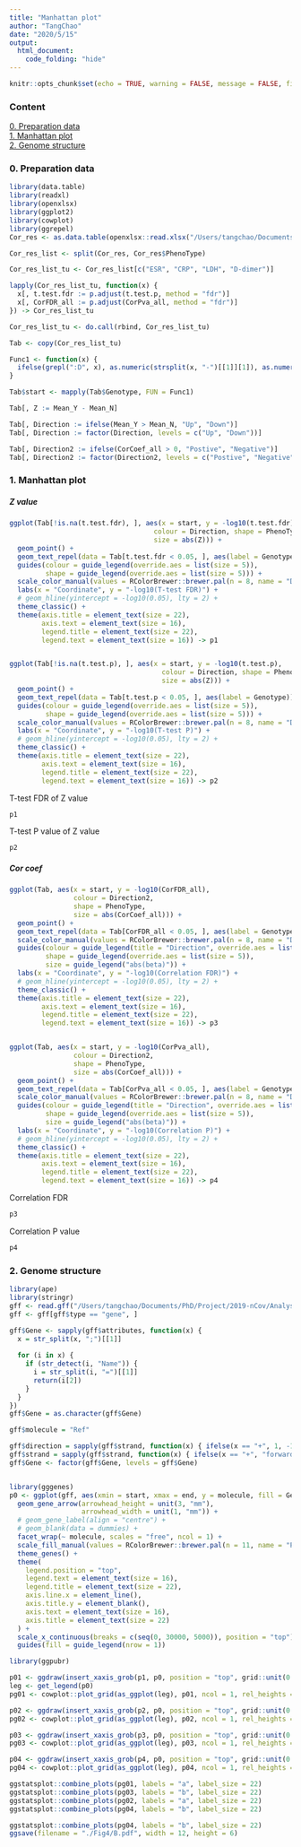 ```yaml
---
title: "Manhattan plot"
author: "TangChao"
date: "2020/5/15"
output: 
  html_document:
    code_folding: "hide"
---
```


```r
knitr::opts_chunk$set(echo = TRUE, warning = FALSE, message = FALSE, fig.align = 'center')
```

### Content
[0. Preparation data](#A)    
[1. Manhattan plot](#B)    
[2. Genome structure](#C)    

### 0. Preparation data{#A}
```r
library(data.table)
library(readxl)
library(openxlsx)
library(ggplot2)
library(cowplot)
library(ggrepel)
Cor_res <- as.data.table(openxlsx::read.xlsx("/Users/tangchao/Documents/PhD/Project/2019-nCov/Analysis/analysis/Clinical_Featuers/20200515_v1/Cor_res.xlsx"))

Cor_res_list <- split(Cor_res, Cor_res$PhenoType)

Cor_res_list_tu <- Cor_res_list[c("ESR", "CRP", "LDH", "D-dimer")]

lapply(Cor_res_list_tu, function(x) {
  x[, t.test.fdr := p.adjust(t.test.p, method = "fdr")]
  x[, CorFDR_all := p.adjust(CorPva_all, method = "fdr")]
}) -> Cor_res_list_tu

Cor_res_list_tu <- do.call(rbind, Cor_res_list_tu)

Tab <- copy(Cor_res_list_tu)

Func1 <- function(x) {
  ifelse(grepl(":D", x), as.numeric(strsplit(x, "-")[[1]][1]), as.numeric(gsub("[ACGT]", "", x)))
}

Tab$start <- mapply(Tab$Genotype, FUN = Func1)

Tab[, Z := Mean_Y - Mean_N]

Tab[, Direction := ifelse(Mean_Y > Mean_N, "Up", "Down")]
Tab[, Direction := factor(Direction, levels = c("Up", "Down"))]

Tab[, Direction2 := ifelse(CorCoef_all > 0, "Postive", "Negative")]
Tab[, Direction2 := factor(Direction2, levels = c("Postive", "Negative"))]
```


### 1. Manhattan plot{#B}

##### Z value 
```r
ggplot(Tab[!is.na(t.test.fdr), ], aes(x = start, y = -log10(t.test.fdr), 
                                    colour = Direction, shape = PhenoType, 
                                    size = abs(Z))) + 
  geom_point() + 
  geom_text_repel(data = Tab[t.test.fdr < 0.05, ], aes(label = Genotype)) + 
  guides(colour = guide_legend(override.aes = list(size = 5)), 
         shape = guide_legend(override.aes = list(size = 5))) + 
  scale_color_manual(values = RColorBrewer::brewer.pal(n = 8, name = "Dark2")[2:1]) + 
  labs(x = "Coordinate", y = "-log10(T-test FDR)") + 
  # geom_hline(yintercept = -log10(0.05), lty = 2) + 
  theme_classic() + 
  theme(axis.title = element_text(size = 22), 
        axis.text = element_text(size = 16), 
        legend.title = element_text(size = 22), 
        legend.text = element_text(size = 16)) -> p1


ggplot(Tab[!is.na(t.test.p), ], aes(x = start, y = -log10(t.test.p), 
                                      colour = Direction, shape = PhenoType, 
                                      size = abs(Z))) + 
  geom_point() + 
  geom_text_repel(data = Tab[t.test.p < 0.05, ], aes(label = Genotype)) + 
  guides(colour = guide_legend(override.aes = list(size = 5)), 
         shape = guide_legend(override.aes = list(size = 5))) + 
  scale_color_manual(values = RColorBrewer::brewer.pal(n = 8, name = "Dark2")[2:1]) + 
  labs(x = "Coordinate", y = "-log10(T-test P)") + 
  # geom_hline(yintercept = -log10(0.05), lty = 2) + 
  theme_classic() + 
  theme(axis.title = element_text(size = 22), 
        axis.text = element_text(size = 16), 
        legend.title = element_text(size = 22), 
        legend.text = element_text(size = 16)) -> p2
```

T-test FDR of Z value
```r
p1
```

T-test P value of Z value
```r
p2
```


##### Cor coef
```r
ggplot(Tab, aes(x = start, y = -log10(CorFDR_all), 
                colour = Direction2, 
                shape = PhenoType, 
                size = abs(CorCoef_all))) + 
  geom_point() + 
  geom_text_repel(data = Tab[CorFDR_all < 0.05, ], aes(label = Genotype)) + 
  scale_color_manual(values = RColorBrewer::brewer.pal(n = 8, name = "Dark2")[2:1]) + 
  guides(colour = guide_legend(title = "Direction", override.aes = list(size = 5)), 
         shape = guide_legend(override.aes = list(size = 5)), 
         size = guide_legend("abs(beta)")) + 
  labs(x = "Coordinate", y = "-log10(Correlation FDR)") + 
  # geom_hline(yintercept = -log10(0.05), lty = 2) + 
  theme_classic() + 
  theme(axis.title = element_text(size = 22), 
        axis.text = element_text(size = 16), 
        legend.title = element_text(size = 22), 
        legend.text = element_text(size = 16)) -> p3


ggplot(Tab, aes(x = start, y = -log10(CorPva_all), 
                colour = Direction2, 
                shape = PhenoType, 
                size = abs(CorCoef_all))) + 
  geom_point() + 
  geom_text_repel(data = Tab[CorPva_all < 0.05, ], aes(label = Genotype)) + 
  scale_color_manual(values = RColorBrewer::brewer.pal(n = 8, name = "Dark2")[2:1]) + 
  guides(colour = guide_legend(title = "Direction", override.aes = list(size = 5)), 
         shape = guide_legend(override.aes = list(size = 5)), 
         size = guide_legend("abs(beta)")) + 
  labs(x = "Coordinate", y = "-log10(Correlation P)") + 
  # geom_hline(yintercept = -log10(0.05), lty = 2) + 
  theme_classic() + 
  theme(axis.title = element_text(size = 22), 
        axis.text = element_text(size = 16), 
        legend.title = element_text(size = 22), 
        legend.text = element_text(size = 16)) -> p4
```

Correlation FDR
```r
p3
```

Correlation P value
```r
p4
```

### 2. Genome structure{#C}

```r
library(ape)
library(stringr)
gff <- read.gff("/Users/tangchao/Documents/PhD/Project/2019-nCov/Analysis/data/reference/MN908947.genome.gff")
gff <- gff[gff$type == "gene", ]

gff$Gene <- sapply(gff$attributes, function(x) {
  x = str_split(x, ";")[[1]]
  
  for (i in x) {
    if (str_detect(i, "Name")) {
      i = str_split(i, "=")[[1]]
      return(i[2])
    }
  }
})
gff$Gene = as.character(gff$Gene)

gff$molecule = "Ref"

gff$direction = sapply(gff$strand, function(x) { ifelse(x == "+", 1, -1) })
gff$strand = sapply(gff$strand, function(x) { ifelse(x == "+", "forward", "reverse") })
gff$Gene <- factor(gff$Gene, levels = gff$Gene)


library(gggenes)
p0 <- ggplot(gff, aes(xmin = start, xmax = end, y = molecule, fill = Gene, label = Gene)) +
  geom_gene_arrow(arrowhead_height = unit(3, "mm"), 
                  arrowhead_width = unit(1, "mm")) +
  # geom_gene_label(align = "centre") +
  # geom_blank(data = dummies) +
  facet_wrap(~ molecule, scales = "free", ncol = 1) +
  scale_fill_manual(values = RColorBrewer::brewer.pal(n = 11, name = "Paired")) +
  theme_genes() +
  theme(
    legend.position = "top", 
    legend.text = element_text(size = 16), 
    legend.title = element_text(size = 22), 
    axis.line.x = element_line(), 
    axis.title.y = element_blank(),
    axis.text = element_text(size = 16), 
    axis.title = element_text(size = 22)
  ) + 
  scale_x_continuous(breaks = c(seq(0, 30000, 5000)), position = "top") + 
  guides(fill = guide_legend(nrow = 1))
```

```r
library(ggpubr)

p01 <- ggdraw(insert_xaxis_grob(p1, p0, position = "top", grid::unit(0.2, "null")))
leg <- get_legend(p0)
pg01 <- cowplot::plot_grid(as_ggplot(leg), p01, ncol = 1, rel_heights = c(1, 10))

p02 <- ggdraw(insert_xaxis_grob(p2, p0, position = "top", grid::unit(0.2, "null")))
pg02 <- cowplot::plot_grid(as_ggplot(leg), p02, ncol = 1, rel_heights = c(1, 10))

p03 <- ggdraw(insert_xaxis_grob(p3, p0, position = "top", grid::unit(0.2, "null")))
pg03 <- cowplot::plot_grid(as_ggplot(leg), p03, ncol = 1, rel_heights = c(1, 10))

p04 <- ggdraw(insert_xaxis_grob(p4, p0, position = "top", grid::unit(0.2, "null")))
pg04 <- cowplot::plot_grid(as_ggplot(leg), p04, ncol = 1, rel_heights = c(1, 10))
```

```r
ggstatsplot::combine_plots(pg01, labels = "a", label_size = 22)
ggstatsplot::combine_plots(pg03, labels = "b", label_size = 22)
ggstatsplot::combine_plots(pg02, labels = "a", label_size = 22)
ggstatsplot::combine_plots(pg04, labels = "b", label_size = 22)
```

```r
ggstatsplot::combine_plots(pg04, labels = "b", label_size = 22)
ggsave(filename = "./Fig4/B.pdf", width = 12, height = 6)
```














